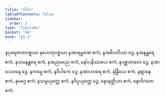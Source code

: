 ```yaml
---
title: "တိက"
tableOfContents: false
sidebar:
  order: 2
type: "tipitaka"
basket: "ab"
book: "p1-1"
---
```



<DynamicBreadcrumb />

<Paragraph number="555" book="p1-1">
နပုရေဇာတပစ္စယာ နဟေတုပစ္စယာ နအာရမ္မဏေ ဧကံ, နအဓိပတိယာ ဒွေ, နအနန္တရေ ဧကံ, နသမနန္တရေ ဧကံ, နအညမညေ ဧကံ, နော်ပနိဿယေ ဧကံ, နပစ္ဆာဇာတေ ဒွေ, နအာသေဝနေ ဒွေ, နကမ္မေ ဧကံ, နဝိပါကေ ဒွေ, နအာဟာရေ ဧကံ, နဲန္ဒြိယေ ဧကံ, နဈာနေ ဧကံ, နမဂ္ဂေ ဧကံ, နသမ္ပယုတ္တေ ဧကံ, နဝိပ္ပယုတ္တေ ဒွေ, နောနတ္ထိယာ ဧကံ, နောဝိဂတေ ဧကံ.
</Paragraph>